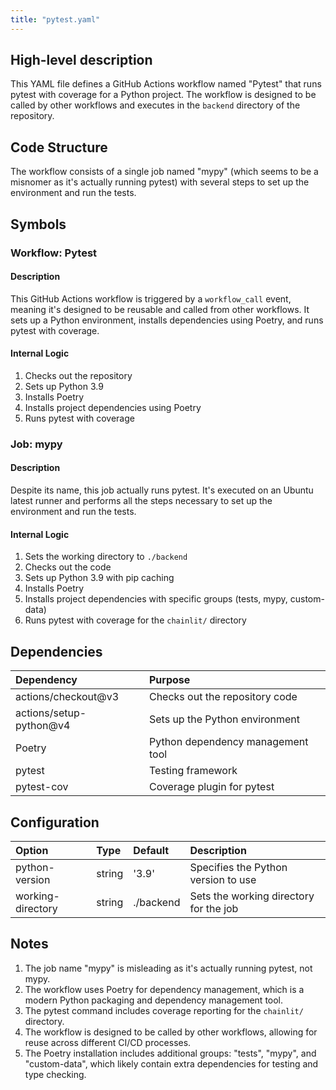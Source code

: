 ```yaml
---
title: "pytest.yaml"
---
```


## High-level description
This YAML file defines a GitHub Actions workflow named "Pytest" that runs pytest with coverage for a Python project. The workflow is designed to be called by other workflows and executes in the `backend` directory of the repository.

## Code Structure
The workflow consists of a single job named "mypy" (which seems to be a misnomer as it's actually running pytest) with several steps to set up the environment and run the tests.

## Symbols

### Workflow: Pytest
#### Description
This GitHub Actions workflow is triggered by a `workflow_call` event, meaning it's designed to be reusable and called from other workflows. It sets up a Python environment, installs dependencies using Poetry, and runs pytest with coverage.

#### Internal Logic
1. Checks out the repository
2. Sets up Python 3.9
3. Installs Poetry
4. Installs project dependencies using Poetry
5. Runs pytest with coverage

### Job: mypy
#### Description
Despite its name, this job actually runs pytest. It's executed on an Ubuntu latest runner and performs all the steps necessary to set up the environment and run the tests.

#### Internal Logic
1. Sets the working directory to `./backend`
2. Checks out the code
3. Sets up Python 3.9 with pip caching
4. Installs Poetry
5. Installs project dependencies with specific groups (tests, mypy, custom-data)
6. Runs pytest with coverage for the `chainlit/` directory

## Dependencies
| Dependency | Purpose |
|:-----------|:--------|
| actions/checkout@v3 | Checks out the repository code |
| actions/setup-python@v4 | Sets up the Python environment |
| Poetry | Python dependency management tool |
| pytest | Testing framework |
| pytest-cov | Coverage plugin for pytest |

## Configuration
| Option | Type | Default | Description |
|:-------|:-----|:--------|:------------|
| python-version | string | '3.9' | Specifies the Python version to use |
| working-directory | string | ./backend | Sets the working directory for the job |

## Notes
1. The job name "mypy" is misleading as it's actually running pytest, not mypy.
2. The workflow uses Poetry for dependency management, which is a modern Python packaging and dependency management tool.
3. The pytest command includes coverage reporting for the `chainlit/` directory.
4. The workflow is designed to be called by other workflows, allowing for reuse across different CI/CD processes.
5. The Poetry installation includes additional groups: "tests", "mypy", and "custom-data", which likely contain extra dependencies for testing and type checking.